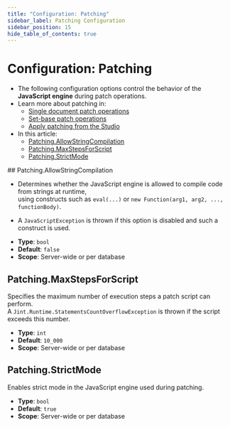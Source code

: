 ```yaml
---
title: "Configuration: Patching"
sidebar_label: Patching Configuration
sidebar_position: 15
hide_table_of_contents: true
---
```



# Configuration: Patching
<Admonition type="note" title="Note">

* The following configuration options control the behavior of the **JavaScript engine** during patch operations.
* Learn more about patching in:
  *  [Single document patch operations](../../client-api/operations/patching/single-document)
  *  [Set-base patch operations](../../client-api/operations/patching/set-based)
  *  [Apply patching from the Studio](../../studio/database/documents/patch-view)
* In this article:
    * [Patching.AllowStringCompilation](../../server/configuration/patching-configuration#patching.allowstringcompilation)
    * [Patching.MaxStepsForScript](../../server/configuration/patching-configuration#patching.maxstepsforscript)
    * [Patching.StrictMode](../../server/configuration/patching-configuration#patching.strictmode)

</Admonition>
## Patching.AllowStringCompilation

* Determines whether the JavaScript engine is allowed to compile code from strings at runtime,  
  using constructs such as `eval(...)` or `new Function(arg1, arg2, ..., functionBody)`.

* A `JavaScriptException` is thrown if this option is disabled and such a construct is used.
- **Type**: `bool`
- **Default**: `false`
- **Scope**: Server-wide or per database



## Patching.MaxStepsForScript

Specifies the maximum number of execution steps a patch script can perform.  
A `Jint.Runtime.StatementsCountOverflowException` is thrown if the script exceeds this number.

- **Type**: `int`
- **Default**: `10_000`
- **Scope**: Server-wide or per database



## Patching.StrictMode

Enables strict mode in the JavaScript engine used during patching.

- **Type**: `bool`
- **Default**: `true`
- **Scope**: Server-wide or per database


